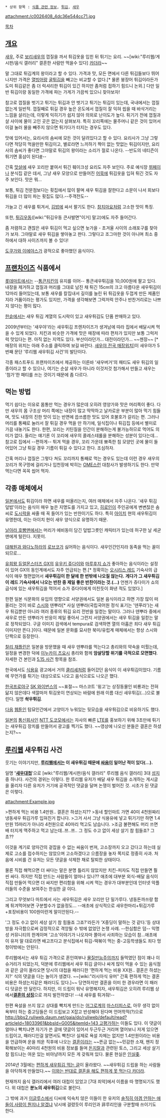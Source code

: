  * 상위 항목 : [[식품 관련 정보]], [[튀김]], [[새우]]

attachment:/c0026408_4dc36e544cc71.jpg

[[목차]]
== [[개요]] ==
[[새우]], 주로 [[보리새우]]의 껍질을 까서 튀김옷을 입힌 뒤 튀기는 요리. ~~[wiki:"루리웹/게시판/음식 갤러리" 결혼한 사람만 먹을수 있다] [[카더라]]~~

말 그대로 튀김계의 왕이라고 할 수 있다. 가격과 맛, 모든 면에서 다른 튀김들보다 뛰어나지만 가격은 [[열빙어]]랑 [[굴튀김]]을 빼고는 비교할 수 없다.[* 물론 붕장어 튀김이라든가 도미 튀김같은 좀 더 럭셔리한 튀김이 있긴 하지만 좀처럼 접하기 힘드니 논외.] 다만 일반 튀김이랑 동일한 가격에 파는 가게가 가끔씩 있으니 찾아보자!

참고로 껍질을 벗기고 튀기는 튀김과 안 벗기고 튀기는 튀김이 있는데, 국내에서는 껍질 없는게 일반적. 껍질째로 튀길 경우 높은 온도에서 껍질이 잘 익혀 씹을 때 바삭거리는 느낌을 살리는데, 이렇게 익히기가 쉽지 않아 의외로 난이도가 높다. 튀기기 전에 껍질과 살 사이에 물이 고인 곳은 없는지 살펴보자. 특히 꼬리쪽에는 물주머니 같은 것이 있어서 이걸 눌러 물을 빼주지 않으면 튀기다가 터지는 경우도 있다.

맛에 있어서는, 요리사의 솜씨에 모든 것이 달려있다고 할 수 있다. 요리사가 그냥 그렇다면 적당히 먹을만한 튀김이고, 별로라면 느끼하기 짝이 없는 맛없는 튀김이지만, 요리사의 솜씨가 좋다면 그야말로 튀김의 왕이라는 소리가 절로 나온다. --반도의 네티즌이 튀기면 홍삼이 된다[http://www.ppomppu.co.kr/zboard/view.php?id=humor&no=236489 #]--

간혹 [[맛살]]에 새우 꼬리만 붙여서 튀긴 훼이크성 요리도 자주 보인다. 주로 예식장 [[뷔페]]이나 분식집 같은 데서, 그냥 새우 모양으로 만들어진 [[어묵]]에 튀김옷을 입혀 튀긴 것도 자주 보인다. 맛은 뭐...

보통, 튀김 전문점보다는 횟집에서 많이 팔며 새우 튀김을 잘한다고 소문이 나서 회보다 튀김을 더 많이 파는 횟집도 많다.--주객전도--

가늘고 긴 새우를 튀겨서, [[김밥]]에 싸서 팔기도 한다. [[참치마요]]처럼 고소한 맛이 특징.

또한, [[우동|튀김우동]]([wiki:"튀김우동 큰사발면"이거] 말고)에도 자주 들어간다.

좀 저렴하고 괜찮은 새우 튀김이 먹고 싶으면 늦가을 - 초겨울 사이의 소래포구를 찾아가 보자. 그야말로 새우 튀김을 쌓아놓고 판다. 그렇다고 조그마한 것이 아니며 최소 중하에서 대하 사이즈까지 볼 수 있다!

[[도쿠가와 이에야스]]가 광적으로 좋아했던 음식이다. 
 
== [[프랜차이즈]] 식품에서 ==
[[롯데마트]]에서는 --[[통큰치킨]]의 유지를 이어-- 통큰새우튀김을 10,000원에 팔고 있다. 내장을 제거하고 껍질과 머리를 그대로 남진 채 튀긴 15cm의 크고 아름다운 새우튀김이 12마리 들어있는데, 보통 새우를 칼집내서 길이를 늘린 뒤 튀김옷을 두껍게 만든 제품인지라 거품이라는 평가도 있지만, 가격을 생각해보면 그럭저럭 안주나 반찬거리로는 나쁘지 않다는 평이 많다.

[[한솥]]에서는 새우 튀김 계열의 도시락이 있고 새우튀김도 단품 판매하고 있다. 

2009년부터는 '새우야'라는 새우튀김 프렌차이즈가 생겨남에 따라 집에서 배달시켜 먹을 수 있게 되었다. 치킨과 비슷한 가격에 맛은 매장에 따라 편차가 있지만 보통 그럭저럭 맛있다는 편. 아직 없는 지역도 있다. 부산이라던가... 대전이라던가... ~~젠장~~ [* 매장의 위치는 아래 주소를 클릭하여 보길 바란다. [http://www.saewooya.com/bbs/board.php?bo_table=ddd&sca=%C0%CE%C3%B5 새우야 전국 매장위치]]이 새우야가 5번째 문단 '루리웹 새우튀김 사건'의 발단이다.

각종 패스트푸드 프랜차이즈에서 제공하는 이른바 '새우버거'의 패티도 새우 튀김의 일종이라고 할 수 있으나, 여기는 순살 새우가 아니라 이것저것 첨가해서 만들고 새우는 '첨가'한 패티를 쓰는 것이기 때문에 좀 다르다.
== 먹는 방법 ==
먹기 쉽다는 이유로 몸통만 먹는 경우가 많은데 오히려 영양가와 맛은 머리쪽이 좋다. 다만 새우의 몸 구조상 머리 쪽에는 내장이 많고 딱딱하고 날카로운 부분이 많아 먹기 힘들며, 맛도 내장의 진한 맛이 있는 반면에 씁쓰름한 맛도 있어 호불호가 갈리는 편. 그러나 머리를 통째로 눌러서 잘 튀길 경우 먹을 만 하기에, 일식집이나 튀김집 등에서 별미로 가끔 내놓기도 한다. 한편, 꼬리는 키틴질을 인간이 분해하는게 불가능하므로 먹어도 의미가 없다. 들리는 얘기론 이 꼬리에 새우의 콜레스테롤을 분해하는 성분이 있다는데... 참고로 집에서 --편하게-- 튀겨 먹을 경우, 꼬리 가운데 뾰족한 침 모양인 곳에 물이 들어있어 그냥 튀길 경우 기름이 튀길 수 있다고 한다. 조심하자.

간혹 머리나 껍질은 그렇다 쳐도 꼬리까지 통째로 먹는 경우도 있는데 이런 경우 새우의 꼬리가 목구멍에 걸리거나 입천장에 박히는 [[OME]]스런 대참사가 발생하기도 한다. 만약 먹는다면 꼭꼭 씹어 먹자.

== 각종 매체에서 ==
[[일본]]에서도 튀김이라 하면 새우를 떠올리는지, 여러 매체에서 자주 나온다. '새우 튀김 덮밥'이라는 음식이 매우 높은 지명도를 가지고 있고, [[히로인]]이 주인공에게 변변찮은 솜씨로 [[도시락]]을 싸줄 때 꼭 들어가 있는 반찬이기도 하다. 특히 [[아이치]] 현의 새우튀김이 유명한데, 이는 아이치 현이 새우 양식으로 유명하기 때문.

[[날아라 호빵맨]]에서는 머리가 에비동이 담긴 덮밥그릇인 캐릭터가 있는데 허구한 날 세균맨에게 털린다. 지못미.

[[대해원과 와다노하라]]의 [[로브코]]가 싫어하는 음식이다. 새우인간인지라 동족을 먹는 꼴이 되므로...

[[유희왕 듀얼몬스터즈 GX]]의 [[유우키 쥬다이]]와 [[마루후지 쇼]]가 좋아하는 음식이라는 설정이 있어 GX의 동인계에서도 자주 언급되는 편.[* 정확히는 [[오시리스 레드]] 기숙사의 급식이 매우 형편없어서 '''새우튀김이 한 달에 한 번밖에 나오질 않는다.''' '''게다가 그 새우튀김이 레드 기숙사에서 나오는 반찬 중 제일 좋은 반찬이라는 것.(...)''' 언젠가 쥬다이가 쇼의 급식에 있는 새우튀김을 먹어서 쇼가 쥬다이에게 미친듯이 화낸 적도 있었다.]

한편 일본 식문화의 유입의 영향으로 서양권에서도 일본 음식이라고 하면 가장 많이 떠올리는 것이 바로 [[스시]]와 덴뿌라[* 사실 덴뿌라(국립국어원 정식 표기는 '덴푸라')는 새우 튀김뿐만 아니라 여러 종류의 튀김 요리 전반을 일컫는 말이다. 그러나 덴뿌라 중에서 새우로 만든 덴뿌라가 반응이 제일 좋아서 그런지 서양권에서는 새우 튀김을 일컫는 말로 정착되었다. 구글 이미지 검색에서 tempura로 검색하면 열의 아홉은 죄다 새우 튀김 이미지만 뜬다.]이다. 때문에 일본 문화를 묘사한 북미/유럽계 매체에서는 항상 스시와 단짝으로 등장한다.

[[찰리 채플린]]은 일본을 방문했을 때 새우 덴뿌라를 먹는다고 총리와의 약속을 미뤘는데, 일정을 변경한 덕에 [[이누카이 츠요시]] 총리와 함께 '''암살당할 위기를 극적으로 모면했다'''. 자세한 건 본인과 [[5.15 사건]] 항목을 참조.

한국에서도 [[식용유]] 광고에서 거의 [[클리셰]]처럼 들어갔던 음식이 이 새우튀김이었다. 기름에 무언가를 튀기는 대상으로도 나오고 음식으로도 나오곤 했다.

[[한국프로야구]] [[SK 와이번스]]의 ~~표절~~ 마스코트 '윙고'는 상징동물인 비룡과는 전혀 닮지 않은데다 색깔마저 튀김옷이 연상되는 바람에 원래 이름 대신 새우튀김(…)으로 불린다. 일명 '''솩우튀김'''.

[[다음]] [[웹툰]]인 탐묘인간에서 고양이가 누워있는 뒷모습을 새우튀김으로 비유하기도 했다.

{{{#!html
<iframe width="560" height="315" src="//www.youtube.com/embed/lkaIoH6Um60" frameborder="0" allowfullscreen></iframe>
}}}

[[일본]]의 [[통신회사]]인 [[NTT 도코모]]에서는 자사의 빠른 [[LTE]]를 홍보하기 위해 3초만에 튀기는 새우튀김 장치를 만들어서 광고를 찍기도 했다. ~~영상에 나오신 분들은 결혼은 하셨는지?~~ 
== [[루리웹]] 새우튀김 사건 ==
웃기는 이야기지만, '''[[루리웹]]에서는 이 새우튀김 때문에 [[키보드 배틀|싸움]]이 일어난 적이 있다(...).'''

일명 ''''[http://bbs2.ruliweb.daum.net/gaia/do/ruliweb/default/308/read?bbsId=G005&itemId=117&articleId=8006320 새우대첩]''''으로 [wiki:"루리웹/게시판/음식 갤러리" 루리웹 음식 갤러리] 3대 [[성지]] 중 하나다. 사건의 경위는 이렇다. 한 루리웹 유저가 배달 새우 튀김을 소개하는 게시글을 올리자 다른 유저가 거기에 공격적인 댓글을 달며 논쟁이 벌어진 것. 시초가 된 댓글은 이렇다.

attachment:Example.jpg

>편하게 먹는 비용 1.4만원.. 결혼은 하셨는지??
>동네 할인마트 가면 40미 4천원짜리 냉동새우 튀김가루 입혀진거 팝니다.
>그거 사서 그냥 식용유에 넣고 튀기기만 하면 1.4만원 15마리가 아니라 4천원으로 40마리 먹고도 남습니다.
>조금 불편해도 머리 쓰면 배 터지게 맥주하고 먹고 남는데..쯔..쯔.. 그 정도 수고 없이 세상 살기 참 힘들죠? 그쵸??

이것을 계기로 양자간의 겉잡을 수 없는 싸움이 번져, 고소장까지 오고 갔다고 하는데 실제로 고소를 접수하지는 않았으며 고소하겠다고 으름장을 놓자 쪽지로 정중히 사과. 처음에 시비를 건 유저는 모든 댓글을 삭제한 채로 탈퇴한 상태이다.

물론 직접 해먹으면 더 싸다는 말은 분명 틀리지 않았지만 치킨-피자도 직접 만들면 훨씬 싸다. 하지만 직접 만드는 사람들이 얼마나 있나?? 애초에 대부분 외식-배달 음식이 직접 만들어 먹으면 더 싸지만 편리함을 위해 시켜 먹는 경우가 대부분인데 인터넷 악플러들의 수준을 보여주는 한심한 글 이다. 

그리고 무엇보다 마트에서 사는 새우튀김은 새우 꼬리만 단 밀가루다. 냉동돈까쓰랑 함께 튀겨먹어보면 구분할수가 없을정도... --애초에 상식적으로 새우한마리+튀김가루+포장비용이 100원이란게 말이안된다.-- 

'그 정도 수고 없이 세상 살기 참 힘들죠 그죠?'라든가 'X중딩이 말하는 것 같다.'등 상대방을 자극함으로써 감정적으로 격앙될 수 밖에 없었던 논쟁 사례. --한심함은 덤-- 익명성 커뮤니티의 한계이며 '고소'이야기가 나오자마 쫄아서 사죄하는 모습이 참...애초에 이 유저 말 대로라면 배고프다고 분식집에서 튀김-떡볶이 먹는 중-고등학생들도 죄다 멍청이밖에는 안된다.

루리웹에서는 새우 튀김 가격으로 혼인여부나 [[물질만능주의]]까지 들먹였던 점이 꽤나 이슈거리가 되었는지, 덕분에 루리웹에서 새우 튀김 글이나 싸게 많이 먹을 수 있는 음식점과 같은 글이 올라오면 당시의 대첩을 패러디한 '편하게 먹는 비용 XX원.. 결혼은 하셨는지?' 식의 댓글을 다는 놀이가 생겼다. ~~[wiki:"러시아식 유머" 간혹 편하게 먹는 결혼 비용은 하셨는지같은 패러디도 있다.]~~ 
당연하지만 결혼을 이미 한 경우라면 이 패러디 덧글은 안 달린다. 하지만, 이 드립이 워낙 유명해지자, 새우튀김은 오히려 루리웹 상에서[http://bbs2.ruliweb.daum.net/gaia/do/ruliweb/family/216/read?articleId=23408258&bbsId=G005&itemId=63&pageIndex=1&t__nil_ruliweb=best&nil_id=1 '''결혼의 상징''']으로 까지 발전하였다! --내 새우를 튀겨줘!--

한편 욕설을 쓰지 않고 상대를 빡치게 만드는 [[어그로]]계의 [[마스터피스]]로, 아무 생각 없이 욕부터 하는 중고딩들은 이 드립보고 X잡고 반성해야 된다며 언어학적(?)으로 [[http://bbs2.ruliweb.daum.net/gaia/do/ruliweb/default/read?articleId=18033961&bbsId=G005&itemId=143 고평가]]하는 이들도 있다. 이 댓글이 얼마나 빡치냐면 자기가 쓴 글에 댓글이 있어서 두근두근 거리며 열어보니 저게 있으면 드립이고, 패러디인걸 알면서도 빡친다! 실제로 욕설 자체는 없지만 1.4만원이라는 비용을 언급하며 운을 띄운 직후에 나오는 [[결혼]]이라는 ~~뜬금 없는~~민감한 소재, 왠지 정확해보이는 40마리 4천원의 비용 정보를 들며 [[돈지랄]]과 관련된 토스, 그리고 세상 살기 참 힘드냐는 여운 있는 비아냥까지 모든 게 갖춰져 있다. 물론 현실은 [[인실좆]].

2014년 3월에는 [http://bbs2.ruliweb.daum.net/gaia/do/ruliweb/default/read?articleId=20659428&bbsId=G005&itemId=117 편하게 새우튀김 먹는 글]이 올라왔다. ~~새우튀김 드립을 하는 사람들을 아닥하게 만들었다.~~ [http://bbs2.ruliweb.daum.net/gaia/do/ruliweb/default/etc/325/read?articleId=21455165&objCate1=&bbsId=G005&searchKey=subjectNcontent&itemGroupId=&itemId=143&sortKey=depth&searchValue=%EC%83%88%EC%9A%B0%ED%8A%80%EA%B9%80&platformId=&pageIndex=1 이와는 반대로 결혼을 해도 편하게 못 먹는다 카더라].

현재까지 음식 갤러리에서 여러 대첩이 있었고 [7대 죄악]에서 이름을 따 명명되기도 했다. 위 대첩은 '''분노의 새우튀김'''으로 불린다.

그 밖에 과거 [[이글루스]]에서 디씨에 익숙치 않은 이들이 한 유저의 [[솔직히 야겜 안하는 애들이 사랑이 뭔지나 알겠냐]] 낚시에 걸렸듯이 루리인과 非루리인을 구분할때 쓰이기도 한다.
